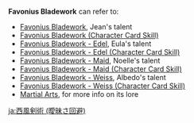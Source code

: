 {{Disambiguation}}
'''Favonius Bladework''' can refer to:
* [[Favonius Bladework]], Jean's talent
* [[Favonius Bladework (Character Card Skill)]]
* [[Favonius Bladework - Edel]], Eula's talent
* [[Favonius Bladework - Edel (Character Card Skill)]]
* [[Favonius Bladework - Maid]], Noelle's talent
* [[Favonius Bladework - Maid (Character Card Skill)]]
* [[Favonius Bladework - Weiss]], Albedo's talent
* [[Favonius Bladework - Weiss (Character Card Skill)]]
* [[Martial Arts in Teyvat#Favonius Bladework|Martial Arts]], for more info on its lore

[[ja:西風剣術 (曖昧さ回避)]]